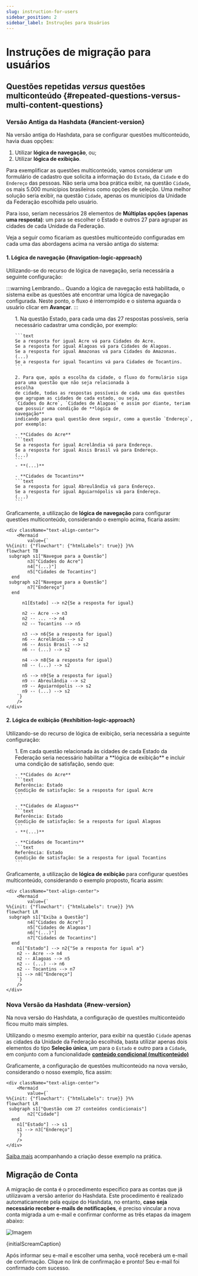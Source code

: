 ```yaml
---
slug: instruction-for-users
sidebar_position: 2
sidebar_label: Instruções para Usuários
---
```



# Instruções de migração para usuários

## Questões repetidas *versus* questões multiconteúdo {#repeated-questions-versus-multi-content-questions}

### Versão Antiga da Hashdata {#ancient-version}

Na versão antiga do Hashdata, para se configurar questões multiconteúdo, havia duas opções:

1. Utilizar **lógica de navegação**, ou;
2. Utilizar **lógica de exibição**.

Para exemplificar as questões multiconteúdo, vamos considerar um formulário de cadastro que solicita a informação do
`Estado`, da `Cidade` e do `Endereço` das pessoas. Não seria uma boa prática exibir, na questão `Cidade`, os mais 5.000
municípios brasileiros como opções de seleção. Uma melhor solução seria exibir, na questão `Cidade`, apenas os municípios
da Unidade da Federação escolhida pelo usuário.

Para isso, seriam necessários 28 elementos de **Múltiplas opções (apenas uma resposta)**: um para se escolher o Estado
e outros 27 para agrupar as cidades de cada Unidade da Federação.

Veja a seguir como ficariam as questões multiconteúdo configuradas em cada uma das abordagens acima na versão antiga
do sistema:

#### 1. Lógica de navegação {#navigation-logic-approach}

Utilizando-se do recurso de lógica de navegação, seria necessária a seguinte configuração:

:::warning Lembrando...
Quando a lógica de navegação está habilitada, o sistema exibe as questões até encontrar uma lógica de navegação configurada.
Neste ponto, o fluxo é interrompido e o sistema aguarda o usuário clicar em **Avançar**.
:::

<ol>
    1. Na questão Estado, para cada uma das 27 respostas possíveis, seria necessário cadastrar uma condição, por
    exemplo:

    ```text
    Se a resposta for igual Acre vá para Cidades do Acre.
    Se a resposta for igual Alagoas vá para Cidades de Alagoas.
    Se a resposta for igual Amazonas vá para Cidades do Amazonas.
    (...)
    Se a resposta for igual Tocantins vá para Cidades de Tocantins.
    ```

    2. Para que, após a escolha da cidade, o fluxo do formulário siga para uma questão que não seja relacionada à
    escolha
    de cidade, todas as respostas possíveis de cada uma das questões que agrupam as cidades de cada estado, ou seja,
    `Cidades do Acre`, `Cidades de Alagoas` e assim por diante, teriam que possuir uma condição de **lógica de
    navegação**
    indicando para qual questão deve seguir, como a questão `Endereço`, por exemplo:

    - **Cidades do Acre**
    ```text
    Se a resposta for igual Acrelândia vá para Endereço.
    Se a resposta for igual Assis Brasil vá para Endereço.
    (...)
    ```
    - **(...)**

    - **Cidades de Tocantins**
    ```text
    Se a resposta for igual Abreulândia vá para Endereço.
    Se a resposta for igual Aguiarnópolis vá para Endereço.
    (...)
    ```
</ol>

Graficamente, a utilização de **lógica de navegação** para configurar questões multiconteúdo, considerando o exemplo acima,
ficaria assim:

````mdx-code-block
<div className="text-align-center">
    <Mermaid
        value={`
%%{init: {"flowchart": {"htmlLabels": true}} }%%
flowchart TB
 subgraph s1["Navegue para a Questão"]
        n3["Cidades do Acre"]
        n4["(...)"]
        n5["Cidades de Tocantins"]
  end
 subgraph s2["Navegue para a Questão"]
        n7["Endereço"]
  end

      n1[Estado] --> n2{Se a resposta for igual}

      n2 -- Acre --> n3
      n2 -- ... --> n4
      n2 -- Tocantins --> n5

      n3 --> n6{Se a resposta for igual}
      n6 -- Acrelânida --> s2
      n6 -- Assis Brasil --> s2
      n6 -- (...) --> s2

      n4 --> n8{Se a resposta for igual}
      n8 -- (...) --> s2

      n5 --> n9{Se a resposta for igual}
      n9 -- Abreulândia --> s2
      n9 -- Aguiarnópolis --> s2
      n9 -- (...) --> s2
    `}
    />
</div>
````

#### 2. Lógica de exibição {#exhibition-logic-approach}
Utilizando-se do recurso de lógica de exibição, seria necessária a seguinte configuração:

<ol>
    1. Em cada questão relacionada às cidades de cada Estado da Federação seria necessário habilitar a **lógica de
    exibição**
    e incluir uma condição de satisfação, sendo que:

    - **Cidades do Acre**
    ```text
    Referência: Estado
    Condição de satisfação: Se a resposta for igual Acre
    ```

    - **Cidades de Alagoas**
    ```text
    Referência: Estado
    Condição de satisfação: Se a resposta for igual Alagoas
    ```
    - **(...)**

    - **Cidades de Tocantins**
    ```text
    Referência: Estado
    Condição de satisfação: Se a resposta for igual Tocantins
    ```
</ol>

Graficamente, a utilização de **lógica de exibição** para configurar questões multiconteúdo, considerando o  exemplo proposto,
ficaria assim:

````mdx-code-block
<div className="text-align-center">
    <Mermaid
        value={`
%%{init: {"flowchart": {"htmlLabels": true}} }%%
flowchart LR
 subgraph s1["Exiba a Questão"]
        n4["Cidades do Acre"]
        n5["Cidades de Alagoas"]
        n6["(...)"]
        n7["Cidades de Tocantins"]
  end
    n1["Estado"] --> n2{"Se a resposta for igual a"}
    n2 -- Acre --> n4
    n2 -- Alagoas --> n5
    n2 -- (...) --> n6
    n2 -- Tocantins --> n7
    s1 --> n8["Endereço"]
    `}
    />
</div>
````

### Nova Versão da Hashdata {#new-version}

Na nova versão do Hashdata, a configuração de questões multiconteúdo ficou muito mais simples.

Utilizando o mesmo exemplo anterior, para exibir na questão `Cidade` apenas as cidades da Unidade da Federação escolhida, basta
utilizar apenas dois elementos do tipo **Seleção única**, um para o `Estado` e outro para a `Cidade`, em conjunto com a
funcionalidade [**conteúdo condicional (multiconteúdo)**](/forms/elements/condicional-content)


Graficamente, a configuração de questões multiconteúdo na nova versão, considerando o nosso exemplo, fica assim:

````mdx-code-block
<div className="text-align-center">
    <Mermaid
        value={`
%%{init: {"flowchart": {"htmlLabels": true}} }%%
flowchart LR
 subgraph s1["Questão com 27 conteúdos condicionais"]
        n2["Cidade"]
  end
    n1["Estado"] --> s1
    s1 --> n3["Endereço"]
    `}
    />
</div>
````


[Saiba mais](/forms/elements/condicional-content#practical_example) acompanhando a criação desse exemplo na prática.


## Migração de Conta

A migração de conta é o procedimento específico para as contas que já utilizavam a versão anterior do Hashdata. Este procedimento é realizado automaticamente pela equipe do Hashdata, no entanto, **caso seja necessário receber e-mails de notificações**, é preciso vincular a nova conta migrada a um e-mail e confirmar conforme as três etapas da imagem abaixo:

![Imagem](../images/migration/migration.png) <p className="image-caption">{initialScreamCaption}</p>

Após informar seu e-mail e escolher uma senha, você receberá um e-mail de confirmação.
Clique no link de confirmação e pronto! Seu e-mail foi confirmado com sucesso.
